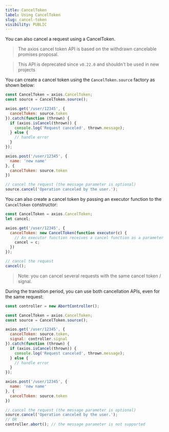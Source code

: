 ```yaml
---
title: CancelToken
label: Using CancelToken
slug: cancel-token
visibility: PUBLIC
---
```


You can also cancel a request using a CancelToken.

> The axios cancel token API is based on the withdrawn cancelable promises proposal.

> This API is deprecated since `v0.22.0` and shouldn't be used in new projects

You can create a cancel token using the `CancelToken.source` factory as shown below:

```js
const CancelToken = axios.CancelToken;
const source = CancelToken.source();

axios.get('/user/12345', {
  cancelToken: source.token
}).catch(function (thrown) {
  if (axios.isCancel(thrown)) {
    console.log('Request canceled', thrown.message);
  } else {
    // handle error
  }
});

axios.post('/user/12345', {
  name: 'new name'
}, {
  cancelToken: source.token
})

// cancel the request (the message parameter is optional)
source.cancel('Operation canceled by the user.');
```

You can also create a cancel token by passing an executor function to the `CancelToken` constructor:

```js
const CancelToken = axios.CancelToken;
let cancel;

axios.get('/user/12345', {
  cancelToken: new CancelToken(function executor(c) {
    // An executor function receives a cancel function as a parameter
    cancel = c;
  })
});

// cancel the request
cancel();
```

> Note: you can cancel several requests with the same cancel token / signal.

During the transition period, you can use both cancellation APIs, even for the same request:

```js
const controller = new AbortController();

const CancelToken = axios.CancelToken;
const source = CancelToken.source();

axios.get('/user/12345', {
  cancelToken: source.token,
  signal: controller.signal
}).catch(function (thrown) {
  if (axios.isCancel(thrown)) {
    console.log('Request canceled', thrown.message);
  } else {
    // handle error
  }
});

axios.post('/user/12345', {
  name: 'new name'
}, {
  cancelToken: source.token
})

// cancel the request (the message parameter is optional)
source.cancel('Operation canceled by the user.');
// OR
controller.abort(); // the message parameter is not supported
```